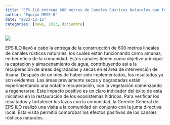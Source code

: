 ```yaml
---
title: "EPS ILO entrega 600 metros de Canales Rústicos Naturales que funcionan como Amunas"
author: "Equipo MRSE-H"
date: "2023-12-15"
categories: [news, 2023, diciembre]
---
```


[![](thumbnail.jpg)](javascript:void(window.open('thumbnail.jpg','','width=600,height=400').onunload%20=%20function()%7Bwindow.history.back();%7D))

EPS ILO llevó a cabo la entrega de la construcción de 600 metros lineales de canales rústicos naturales, los cuales están funcionando como amunas, en beneficio de la comunidad. Estos canales tienen como objetivo principal la captación y almacenamiento de agua, contribuyendo así a la recuperación de áreas degradadas y secas en el área de intervención de Asana. Después de un mes de haber sido implementados, los resultados ya son evidentes. Las áreas previamente secas y degradadas están experimentando una notable recuperación, con la vegetación comenzando a regenerarse. Este impacto positivo es un claro indicador del éxito de esta iniciativa en la restauración de los ecosistemas hídricos. Para verificar los resultados y fortalecer los lazos con la comunidad, la Gerente General de EPS ILO realizó una visita a la comunidad en conjunto con la junta directiva local. Esta visita permitió comprobar los efectos positivos de los canales rústicos naturales.
